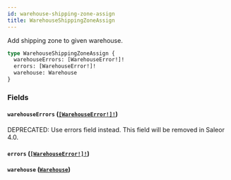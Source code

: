 ```yaml
---
id: warehouse-shipping-zone-assign
title: WarehouseShippingZoneAssign
---
```


Add shipping zone to given warehouse.

```graphql
type WarehouseShippingZoneAssign {
  warehouseErrors: [WarehouseError!]!
  errors: [WarehouseError!]!
  warehouse: Warehouse
}
```

### Fields

#### `warehouseErrors` ([`[WarehouseError!]!`](../../../developer/api-reference/objects/warehouse-error))

<span class="badge badge--warning">DEPRECATED: Use errors field instead. This field will be removed in Saleor 4.0.</span>

#### `errors` ([`[WarehouseError!]!`](../../../developer/api-reference/objects/warehouse-error))

#### `warehouse` ([`Warehouse`](../../../developer/api-reference/objects/warehouse))
